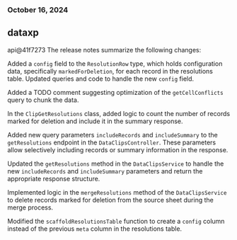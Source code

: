 ### October 16, 2024
## dataxp

api@41f7273
The release notes summarize the following changes:

Added a `config` field to the `ResolutionRow` type, which holds configuration data, specifically `markedForDeletion`, for each record in the resolutions table. Updated queries and code to handle the new `config` field.

Added a TODO comment suggesting optimization of the `getCellConflicts` query to chunk the data.

In the `ClipGetResolutions` class, added logic to count the number of records marked for deletion and include it in the summary response.

Added new query parameters `includeRecords` and `includeSummary` to the `getResolutions` endpoint in the `DataClipsController`. These parameters allow selectively including records or summary information in the response.

Updated the `getResolutions` method in the `DataClipsService` to handle the new `includeRecords` and `includeSummary` parameters and return the appropriate response structure.

Implemented logic in the `mergeResolutions` method of the `DataClipsService` to delete records marked for deletion from the source sheet during the merge process.

Modified the `scaffoldResolutionsTable` function to create a `config` column instead of the previous `meta` column in the resolutions table.